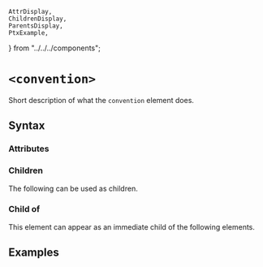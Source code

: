     AttrDisplay,
    ChildrenDisplay,
    ParentsDisplay,
    PtxExample,
} from "../../../components";

# `<convention>`

Short description of what the `convention` element does.

## Syntax

### Attributes

<AttrDisplay name="convention" />

### Children

The following can be used as children.

<ChildrenDisplay name="convention" />

### Child of

This element can appear as an immediate child of the following elements.

<ParentsDisplay name="convention" />

## Examples

    